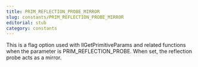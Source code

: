 ```yaml
---
title: PRIM_REFLECTION_PROBE_MIRROR
slug: constants/PRIM_REFLECTION_PROBE_MIRROR
editorial: stub
category: constants
---
```


<LSLConstant
	name="PRIM_REFLECTION_PROBE_MIRROR"
	type="integer"
	value="4"
/>

This is a flag option used with llGetPrimitiveParams and related functions when the parameter is PRIM_REFLECTION_PROBE. When set, the reflection probe acts as a mirror.
